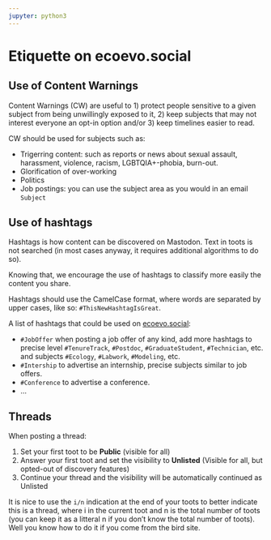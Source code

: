 ```yaml
---
jupyter: python3
---
```


# Etiquette on ecoevo.social

## Use of Content Warnings

Content Warnings (CW) are useful to
1) protect people sensitive to a given subject from being unwillingly exposed to it,
2) keep subjects that may not interest everyone an opt-in option
and/or 3) keep timelines easier to read.

CW should be used for subjects such as:

* Trigerring content: such as reports or news about sexual assault, harassment, violence, racism, LGBTQIA+-phobia, burn-out.
* Glorification of over-working
* Politics
* Job postings: you can use the subject area as you would in an email `Subject`


## Use of hashtags

Hashtags is how content can be discovered on Mastodon.
Text in toots is not searched (in most cases anyway, it requires additional algorithms to do so).

Knowing that, we encourage the use of hashtags to classify more easily the content you share.

Hashtags should use the CamelCase format, where words are separated by upper cases, like so: `#ThisNewHashtagIsGreat`.

A list of hashtags that could be used on [ecoevo.social](https://ecoevo.social):

* `#JobOffer` when posting a job offer of any kind, add more hashtags to precise level
	`#TenureTrack`, `#Postdoc`, `#GraduateStudent`, `#Technician`, etc. and 
	subjects `#Ecology`, `#Labwork`, `#Modeling`, etc.
* `#Intership` to advertise an internship, precise subjects similar to job offers.
* `#Conference` to advertise a conference.
* ...


## Threads

When posting a thread:

1. Set your first toot to be **Public** (visible for all)
2. Answer your first toot and set the visibility to **Unlisted** (Visible for all, but opted-out of discovery features)
3. Continue your thread and the visibility will be automatically continued as Unlisted

It is nice to use the `i/n` indication at the end of your toots to better indicate this is a thread,
where i in the current toot and n is the total number of toots (you can keep it as a litteral n if you don't know the total number of toots).
Well you know how to do it if you come from the bird site.

